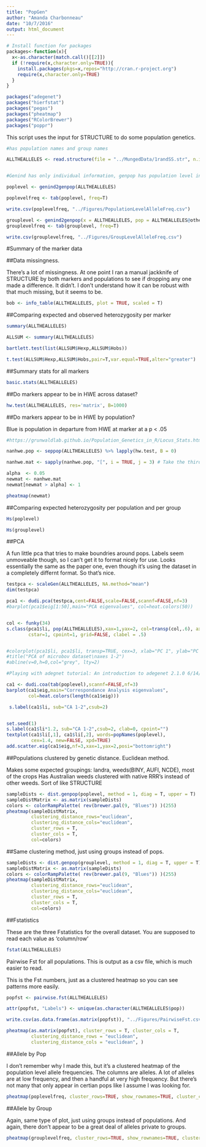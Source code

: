 ```yaml
---
title: "PopGen"
author: "Amanda Charbonneau"
date: "10/7/2016"
output: html_document
---
```



```r
# Install function for packages    
packages<-function(x){
  x<-as.character(match.call()[[2]])
  if (!require(x,character.only=TRUE)){
    install.packages(pkgs=x,repos="http://cran.r-project.org")
    require(x,character.only=TRUE)
  }
}

packages("adegenet")
packages("hierfstat")
packages("pegas")
packages("pheatmap")
packages("RColorBrewer")
packages("poppr") 
```

This script uses the input for STRUCTURE to do some population genetics.

```r

#has population names and group names

ALLTHEALLELES <- read.structure(file = "../MungedData/1randSS.str", n.ind = 338, n.loc = 21, onerowperind = T, col.lab = 1, col.pop = 2, row.marknames = 1, NA.char = "-9", col.others = 3)



```


```r
#Genind has only individual information, genpop has population level info as well

poplevel <- genind2genpop(ALLTHEALLELES)

poplevelfreq <- tab(poplevel, freq=T)

write.csv(poplevelfreq, "../Figures/PopulationLevelAlleleFreq.csv")

grouplevel <- genind2genpop(x = ALLTHEALLELES, pop = ALLTHEALLELES@other$X)
grouplevelfreq <- tab(grouplevel, freq=T)

write.csv(grouplevelfreq, "../Figures/GroupLevelAlleleFreq.csv")
```
#Summary of the marker data

##Data missingness.

There's a lot of missingness. At one point I ran a manual jackknife of STRUCTURE by both markers and populations to see if dropping any one made a difference. It didn't. I don't understand how it can be robust with that much missing, but it seems to be.

```r
bob <- info_table(ALLTHEALLELES, plot = TRUE, scaled = T)
```


##Comparing expected and observed heterozygosity per marker
```r
summary(ALLTHEALLELES)

ALLSUM <- summary(ALLTHEALLELES)

bartlett.test(list(ALLSUM$Hexp,ALLSUM$Hobs))

t.test(ALLSUM$Hexp,ALLSUM$Hobs,pair=T,var.equal=TRUE,alter="greater")

```

##Summary stats for all markers
```r
basic.stats(ALLTHEALLELES)

```

##Do markers appear to be in HWE across dataset? 

```r

hw.test(ALLTHEALLELES, res='matrix', B=1000)

```
##Do markers appear to be in HWE by population? 

Blue is population in departure from HWE at marker at a p < .05

```r

#https://grunwaldlab.github.io/Population_Genetics_in_R/Locus_Stats.html

nanhwe.pop <- seppop(ALLTHEALLELES) %>% lapply(hw.test, B = 0)

nanhwe.mat <- sapply(nanhwe.pop, "[", i = TRUE, j = 3) # Take the third column with all rows

alpha  <- 0.05
newmat <- nanhwe.mat
newmat[newmat > alpha] <- 1

pheatmap(newmat)
```

##Comparing expected heterozygosity per population and per group

```r
Hs(poplevel)

Hs(grouplevel)


```

##PCA

A fun little pca that tries to make boundries around pops. Labels seem unmoveable though, so I can't get it to format nicely for use. Looks essentially the same as the paper one, even though it's using the dataset in a completely differnt format. So that's nice.

```r
testpca <- scaleGen(ALLTHEALLELES, NA.method="mean")
dim(testpca)

pca1 <- dudi.pca(testpca,cent=FALSE,scale=FALSE,scannf=FALSE,nf=3)
#barplot(pca1$eig[1:50],main="PCA eigenvalues", col=heat.colors(50))


col <- funky(34)
s.class(pca1$li, pop(ALLTHEALLELES),xax=1,yax=2, col=transp(col,.6), axesell=FALSE,
        cstar=1, cpoint=1, grid=FALSE, clabel = .5)


#colorplot(pca1$li, pca1$li, transp=TRUE, cex=3, xlab="PC 1", ylab="PC 2")
#title("PCA of microbov dataset\naxes 1-2")
#abline(v=0,h=0,col="grey", lty=2)
```
```r

#Playing with adegnet tutorial: An introduction to adegenet 2.1.0 6/14/2017

ca1 <- dudi.coa(tab(poplevel),scannf=FALSE,nf=3)
barplot(ca1$eig,main="Correspondance Analysis eigenvalues",
        col=heat.colors(length(ca1$eig)))

 s.label(ca1$li, sub="CA 1-2",csub=2)


set.seed(1)
s.label(ca1$li*1.2, sub="CA 1-2",csub=2, clab=0, cpoint="")
textplot(ca1$li[,1], ca1$li[,2], words=popNames(poplevel),
         cex=1.4, new=FALSE, xpd=TRUE)
add.scatter.eig(ca1$eig,nf=3,xax=1,yax=2,posi="bottomright")
```
##Populations clustered by genetic distance. Euclidean method. 

Makes some expected groupings: landra, weeds(BINY, AUFI, NCDE), most of the crops
Has Australian weeds clustered with native RRR's instead of other weeds. Sort of like STRUCTURE

```r
sampleDists <- dist.genpop(poplevel, method = 1, diag = T, upper = T)
sampleDistMatrix <- as.matrix(sampleDists)
colors <- colorRampPalette( rev(brewer.pal(9, "Blues")) )(255)
pheatmap(sampleDistMatrix,
         clustering_distance_rows="euclidean",
         clustering_distance_cols="euclidean",
         cluster_rows = T,
         cluster_cols = T,
         col=colors)
```
##Same clustering method, just using groups instead of pops.


```r
sampleDists <- dist.genpop(grouplevel, method = 1, diag = T, upper = T)
sampleDistMatrix <- as.matrix(sampleDists)
colors <- colorRampPalette( rev(brewer.pal(9, "Blues")) )(255)
pheatmap(sampleDistMatrix,
         clustering_distance_rows="euclidean",
         clustering_distance_cols="euclidean",
         cluster_rows = T,
         cluster_cols = T,
         col=colors)
```

##Fstatistics

These are the three Fstatistics for the overall dataset. You are supposed to read each value as 'column/row'

```r
fstat(ALLTHEALLELES)
```

Pairwise Fst for all populations. This is output as a csv file, which is much easier to read.

This is the Fst numbers, just as a clustered heatmap so you can see patterns more easily.

```r

popfst <- pairwise.fst(ALLTHEALLELES)

attr(popfst, "Labels") <- unique(as.character(ALLTHEALLELES$pop))

write.csv(as.data.frame(as.matrix(popfst)), "../Figures/PairwiseFst.csv", sep = "'", quote = F, row.names = TRUE, col.names = TRUE )

```



```r

pheatmap(as.matrix(popfst), cluster_rows = T, cluster_cols = T, 
         clustering_distance_rows = "euclidean",
         clustering_distance_cols = "euclidean", )
```



##Allele by Pop

I don't remember why I made this, but it's a clustered heatmap of the population level allele frequencies. The columns are alleles. A lot of alleles are at low frequency, and then a handful at very high frequency. But there's not many that only appear in certian pops like I assume I was looking for.


```r
pheatmap(poplevelfreq, cluster_rows=TRUE, show_rownames=TRUE, cluster_cols=T, show_colnames = F)
```
##Allele by Group

Again, same type of plot, just using groups instead of populations. And again, there don't appear to be a great deal of alleles private to groups.

```r
pheatmap(grouplevelfreq, cluster_rows=TRUE, show_rownames=TRUE, cluster_cols=T, show_colnames = F)
```


